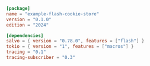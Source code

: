 
```toml  title="flash-cookie-store/Cargo.toml"
[package]
name = "example-flash-cookie-store"
version = "0.1.0"
edition = "2024"

[dependencies]
salvo = { version = "0.78.0", features = ["flash"] }
tokio = { version = "1", features = ["macros"] }
tracing = "0.1"
tracing-subscriber = "0.3"

```
